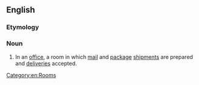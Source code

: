 ==English==

===Etymology===
{{compound|en|mail|room}}

===Noun===
{{en-noun}}

# In an [[office]], a room in which [[mail]] and [[package]] [[shipments]] are prepared and [[deliveries]] accepted.

[[Category:en:Rooms]]